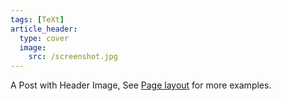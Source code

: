 ```yaml
---
tags: [TeXt]
article_header:
  type: cover
  image:
    src: /screenshot.jpg
---
```


A Post with Header Image, See [Page layout](https://tianqi.name/jekyll-TeXt-theme/samples.html#page-layout) for more examples.
